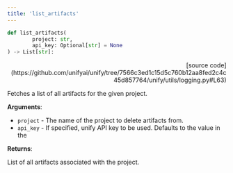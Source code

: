 ```yaml
---
title: 'list_artifacts'
---
```


```python
def list_artifacts(
        project: str,
        api_key: Optional[str] = None
) -> List[str]:
```

<p align="right">[source code](https://github.com/unifyai/unify/tree/7566c3ed1c15d5c760b12aa8fed2c4c45d857764/unify/utils/logging.py#L63)</p>

Fetches a list of all artifacts for the given project.

**Arguments**:

- `project` - The name of the project to delete artifacts from.
- `api_key` - If specified, unify API key to be used. Defaults to the value in the



**Returns**:

List of all artifacts associated with the project.